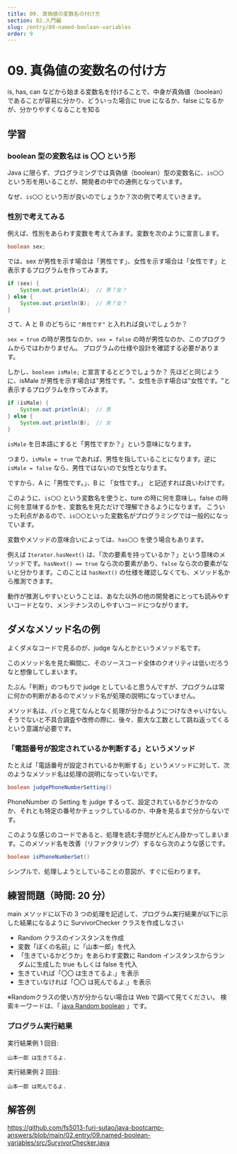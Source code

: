 ```yaml
---
title: 09. 真偽値の変数名の付け方
section: 02.入門編
slug: /entry/09-named-boolean-variables
order: 9
---
```


# 09. 真偽値の変数名の付け方

<p className="goal">is, has, can
  などから始まる変数名を付けることで、中身が真偽値（boolean）であることが容易に分かり、どういった場合に
  true になるか、false になるかが、分かりやすくなることを知る</p>

## 学習

### boolean 型の変数名は is 〇〇 という形

Java に限らず、プログラミングでは真偽値（boolean）型の変数名に、`is〇〇` という形を用いることが、開発者の中での通例となっています。

なぜ、`is〇〇` という形が良いのでしょうか？次の例で考えていきます。

### 性別で考えてみる

例えば、性別をあらわす変数を考えてみます。変数を次のように宣言します。

```java
boolean sex;
```

では、sex が男性を示す場合は「男性です」、女性を示す場合は「女性です」と表示するプログラムを作ってみます。

```java
if (sex) {
    System.out.println(A);  // 男？女？
} else {
    System.out.println(B);  // 男？女？
}
```

さて、A と B のどちらに `"男性です"` と入れれば良いでしょうか？

`sex = true` の時が男性なのか、`sex = false` の時が男性なのか、このプログラムからではわかりません。
プログラムの仕様や設計を確認する必要があります。

しかし、`boolean isMale;` と宣言するとどうでしょうか？
先ほどと同じように、isMale が男性を示す場合は"男性です。"、女性を示す場合は"女性です。"と表示するプログラムを作ってみます。

```java
if (isMale) {
    System.out.println(A);  // 男
} else {
    System.out.println(B);  // 女
}
```

`isMale` を日本語にすると「男性ですか？」という意味になります。

つまり、`isMale = true` であれば、男性を指していることになります。逆に `isMale = false` なら、男性ではないので女性となります。

ですから、A に「男性です。」、B に 「女性です。」 と記述すれば良いわけです。

このように、`is〇〇` という変数名を使うと、ture の時に何を意味し。false の時に何を意味するかを、変数名を見ただけで理解できるようになります。
こういった利点があるので、`is〇〇`といった変数名がプログラミングでは一般的になっています。

変数やメソッドの意味合いによっては、`has〇〇` を使う場合もあります。

例えば `Iterator.hasNext()` は、「次の要素を持っているか？」という意味のメソッドです。`hasNext() == true` なら次の要素があり、`false` なら次の要素がないと分かります。このことは `hasNext()` の仕様を確認しなくても、メソッド名から推測できます。

動作が推測しやすいということは、あなた以外の他の開発者にとっても読みやすいコードとなり、メンテナンスのしやすいコードにつながります。

## ダメなメソッド名の例

よくダメなコードで見るのが、judge なんとかというメソッド名です。

このメソッド名を見た瞬間に、そのソースコード全体のクオリティは低いだろうなと想像してしまいます。

たぶん「判断」のつもりで judge としていると思うんですが、プログラムは常に何かの判断があるのでメソッド名が処理の説明になっていません。

メソッド名は、パッと見てなんとなく処理が分かるようにつけなきゃいけない。そうでないと不具合調査や改修の際に、後々、膨大な工数として跳ね返ってくるという意識が必要です。

### 「電話番号が設定されているか判断する」というメソッド

たとえば「電話番号が設定されているか判断する」というメソッドに対して、次のようなメソッド名は処理の説明になっていないです。

```java
boolean judgePhoneNumberSetting()
```

PhoneNumber の Setting を judge するって、設定されているかどうかなのか、それとも特定の番号かチェックしているのか、中身を見るまで分からないです。

このような感じのコードであると、処理を読む手間がどんどん掛かってしまいます。このメソッド名を改善（リファクタリング）するなら次のような感じです。

```java
boolean isPhoneNumberSet()
```

シンプルで、処理しようとしていることの意図が、すぐに伝わります。

## 練習問題（時間: 20 分）

main メソッドに以下の 3 つの処理を記述して、プログラム実行結果が以下に示した結果になるように SurvivorChecker クラスを作成しなさい

- Random クラスのインスタンスを作成
- 変数「ぼくの名前」に「山本一郎」を代入
- 「生きているかどうか」をあらわす変数に Random インスタンスからランダムに生成した true もしくは false を代入
- 生きていれば「〇〇 は生きてるよ.」を表示
- 生きていなければ「〇〇 は死んでるよ.」を表示

※Randomクラスの使い方が分からない場合は Web で調べて見てください。
検索キーワードは、「 [java Random boolean](https://www.google.com/search?q=java+Random+boolean) 」です。



### プログラム実行結果

実行結果例 1 回目:
```
山本一郎 は生きてるよ.
```
実行結果例 2 回目:
```
山本一郎 は死んでるよ.
```

## 解答例

https://github.com/fs5013-furi-sutao/java-bootcamp-answers/blob/main/02.entry/09.named-boolean-variables/src/SurvivorChecker.java
